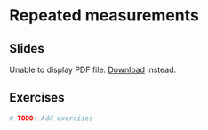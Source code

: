 # Repeated measurements

## Slides

```{=html}
<object data="slides/04_repeated_measures/04_repeated_measures.pdf" type="application/pdf" width="100%" height="500px">
  <p>
    Unable to display PDF file. <a href="slides/04_repeated_measures/04_repeated_measures.pdf">Download</a> instead.
  </p>
</object>
```

## Exercises

```r
# TODO: Add exercises
```

